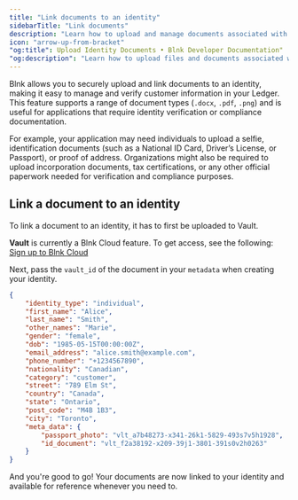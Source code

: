 ```yaml
---
title: "Link documents to an identity"
sidebarTitle: "Link documents"
description: "Learn how to upload and manage documents associated with an identity."
icon: "arrow-up-from-bracket"
"og:title": Upload Identity Documents • Blnk Developer Documentation"
"og:description": "Learn how to upload files and documents associated with an identity."
---
```



Blnk allows you to securely upload and link documents to an identity, making it easy to manage and verify customer information in your Ledger. This feature supports a range of document types (`.docx`, `.pdf`, `.png`) and is useful for applications that require identity verification or compliance documentation.

For example, your application may need individuals to upload a selfie, identification documents (such as a National ID Card, Driver’s License, or Passport), or proof of address. Organizations might also be required to upload incorporation documents, tax certifications, or any other official paperwork needed for verification and compliance purposes.

## Link a document to an identity

To link a document to an identity, it has to first be uploaded to Vault.

<Info>**Vault** is currently a Blnk Cloud feature. To get access, see the following: [Sign up to Blnk Cloud](https://blnkfinance.com/contact)</Info>

Next, pass the `vault_id` of the document in your `metadata` when creating your identity.

```json Request {18-19}
{
    "identity_type": "individual",
    "first_name": "Alice",
    "last_name": "Smith",
    "other_names": "Marie",
    "gender": "female",
    "dob": "1985-05-15T00:00:00Z",
    "email_address": "alice.smith@example.com",
    "phone_number": "+1234567890",
    "nationality": "Canadian",
    "category": "customer",
    "street": "789 Elm St",
    "country": "Canada",
    "state": "Ontario",
    "post_code": "M4B 1B3",
    "city": "Toronto",
    "meta_data": {
        "passport_photo": "vlt_a7b48273-x341-26k1-5829-493s7v5h1928",
        "id_document": "vlt_f2a38192-x209-39j1-3801-391s0v2h0263"
    }
}
```

And you're good to go! Your documents are now linked to your identity and available for reference whenever you need to.

<NeedHelp />